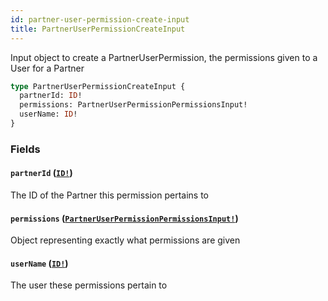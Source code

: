 ```yaml
---
id: partner-user-permission-create-input
title: PartnerUserPermissionCreateInput
---
```


Input object to create a PartnerUserPermission, the permissions given to a User for a Partner

```graphql
type PartnerUserPermissionCreateInput {
  partnerId: ID!
  permissions: PartnerUserPermissionPermissionsInput!
  userName: ID!
}
```

### Fields

#### `partnerId` ([`ID!`](/developers/shared-apis/adminidentity-api/graphql/reference/scalars/id))

The ID of the Partner this permission pertains to

#### `permissions` ([`PartnerUserPermissionPermissionsInput!`](/developers/shared-apis/adminidentity-api/graphql/reference/inputs/partner-user-permission-permissions-input))

Object representing exactly what permissions are given

#### `userName` ([`ID!`](/developers/shared-apis/adminidentity-api/graphql/reference/scalars/id))

The user these permissions pertain to
